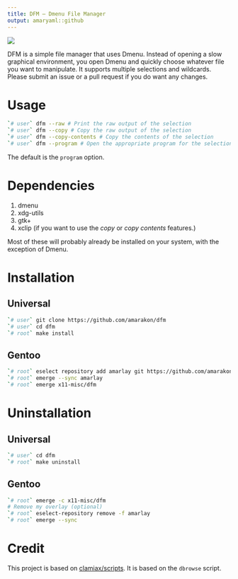 ```yaml
---
title: DFM – Dmenu File Manager
output: amaryaml::github
---
```


![](preview.png)

DFM is a simple file manager that uses Dmenu.
Instead of opening a slow graphical environment, you open Dmenu and quickly choose whatever file you want to manipulate.
It supports multiple selections and wildcards.
Please submit an issue or a pull request if you do want any changes.

# Usage

```sh
`# user` dfm --raw # Print the raw output of the selection
`# user` dfm --copy # Copy the raw output of the selection
`# user` dfm --copy-contents # Copy the contents of the selection
`# user` dfm --program # Open the appropriate program for the selection
```

The default is the `program` option.

# Dependencies

#. dmenu
#. xdg-utils
#. gtk+
#. xclip (if you want to use the *copy* or *copy contents* features.)

Most of these will probably already be installed on your system, with the exception of Dmenu.

# Installation

## Universal

```sh
`# user` git clone https://github.com/amarakon/dfm
`# user` cd dfm
`# root` make install
```

## Gentoo

```sh
`# root` eselect repository add amarlay git https://github.com/amarakon/amarlay
`# root` emerge --sync amarlay
`# root` emerge x11-misc/dfm
```

# Uninstallation

## Universal

```sh
`# user` cd dfm
`# root` make uninstall
```

## Gentoo

```sh
`# root` emerge -c x11-misc/dfm
# Remove my overlay (optional)
`# root` eselect-repository remove -f amarlay
`# root` emerge --sync
```

# Credit

This project is based on [clamiax/scripts](https://github.com/clamiax/scripts).
It is based on the `dbrowse` script.
